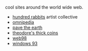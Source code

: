 
cool sites around the world wide web.

- [hundred rabbits](https://100r.co/site/home.html) artist collective
- [omnipedia](https://omnipedia.app/)
- [pave the earth](https://alt.pavethe.earth/)
- [theodore's thick coins](https://thick-coins.net/)
- [web98](https://zigzag1001.github.io/web98/)
- [windows 93](https://www.windows93.net/)
